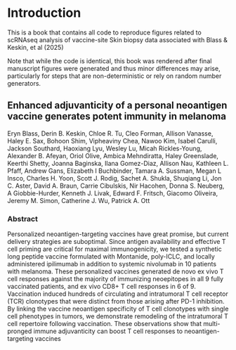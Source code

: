 # Introduction {.unnumbered}

This is a book that contains all code to reproduce figures related to scRNAseq analysis of vaccine-site Skin biopsy data associated with Blass & Keskin, et al (2025)

Note that while the code is identical, this book was rendered after final manuscript figures were generated and thus minor differences may arise, particularly for steps that are non-deterministic or rely on random number generators. 

## Enhanced adjuvanticity of a personal neoantigen vaccine generates potent immunity in melanoma {.unnumbered}
Eryn Blass, Derin B. Keskin, Chloe R. Tu, Cleo Forman, Allison Vanasse, Haley E. Sax, Bohoon Shim, Vipheaviny Chea, Nawoo Kim, Isabel Carulli, Jackson Southard, Haoxiang Lyu, Wesley Lu, Micah Rickles-Young, Alexander B. Afeyan, Oriol Olive, Ambica Mehndiratta, Haley Greenslade, Keerthi Shetty, Joanna Baginska, Ilana Gomez-Diaz, Allison Nau, Kathleen L. Pfaff, Andrew Gans, Elizabeth I Buchbinder, Tamara A. Sussman, Megan L Insco, Charles H. Yoon, Scott J. Rodig, Sachet A. Shukla, Shuqiang Li, Jon C. Aster, David A. Braun, Carrie Cibulskis, Nir Hacohen, Donna S. Neuberg, A Giobbie-Hurder, Kenneth J. Livak, Edward F. Fritsch, Giacomo Oliveira, Jeremy M. Simon, Catherine J. Wu, Patrick A. Ott

### Abstract {.unnumbered}
Personalized neoantigen-targeting vaccines have great promise, but current delivery strategies are suboptimal. Since antigen availability and effective T cell priming are critical for maximal immunogenicity, we tested a synthetic long peptide vaccine formulated with Montanide, poly-ICLC, and locally administered ipilimumab in addition to systemic nivolumab in 10 patients with melanoma. These personalized vaccines generated de novo ex vivo T cell responses against the majority of immunizing neoepitopes in all 9 fully vaccinated patients, and ex vivo CD8+ T cell responses in 6 of 9. Vaccination induced hundreds of circulating and intratumoral T cell receptor (TCR) clonotypes that were distinct from those arising after PD-1 inhibition. By linking the vaccine neoantigen specificity of T cell clonotypes with single cell phenotypes in tumors, we demonstrate remodeling of the intratumoral T cell repertoire following vaccination. These observations show that multi-pronged immune adjuvanticity can boost T cell responses to neoantigen-targeting vaccines

